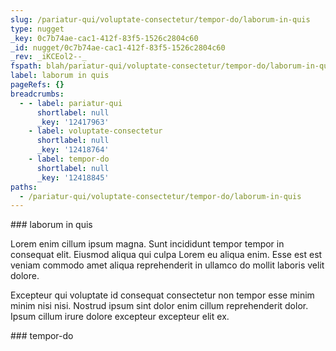 ```yaml
---
slug: /pariatur-qui/voluptate-consectetur/tempor-do/laborum-in-quis
type: nugget
_key: 0c7b74ae-cac1-412f-83f5-1526c2804c60
_id: nugget/0c7b74ae-cac1-412f-83f5-1526c2804c60
_rev: _iKCEol2--_
fspath: blah/pariatur-qui/voluptate-consectetur/tempor-do/laborum-in-quis.md
label: laborum in quis
pageRefs: {}
breadcrumbs:
  - - label: pariatur-qui
      shortlabel: null
      _key: '12417963'
    - label: voluptate-consectetur
      shortlabel: null
      _key: '12418764'
    - label: tempor-do
      shortlabel: null
      _key: '12418845'
paths:
  - /pariatur-qui/voluptate-consectetur/tempor-do/laborum-in-quis
---
```


<NuggetArea>
<Nugget slug="/pariatur-qui/voluptate-consectetur/tempor-do/laborum-in-quis" type="nugget" _key="0c7b74ae-cac1-412f-83f5-1526c2804c60" _id="nugget/0c7b74ae-cac1-412f-83f5-1526c2804c60" _rev="_iKCEol2--_" fspath="blah/pariatur-qui/voluptate-consectetur/tempor-do/laborum-in-quis.md" label="laborum in quis" paths="/pariatur-qui/voluptate-consectetur/tempor-do/laborum-in-quis">
<NuggetBody>
### laborum in quis

Lorem enim cillum ipsum magna. Sunt incididunt tempor tempor in consequat elit. Eiusmod aliqua qui culpa Lorem eu aliqua enim. Esse est est veniam commodo amet aliqua reprehenderit in ullamco do mollit laboris velit dolore.

Excepteur qui voluptate id consequat consectetur non tempor esse minim minim nisi nisi. Nostrud ipsum sint dolor enim cillum reprehenderit dolor. Ipsum cillum irure dolore excepteur excepteur elit ex.

</NuggetBody>
<Breadcrumbs>
<Crumbs>
<Crumb _key="12417963" label="pariatur-qui" /><Crumb _key="12418764" label="voluptate-consectetur" /><Crumb _key="12418845" label="tempor-do" />
</Crumbs>
</Breadcrumbs>
</Nugget>

<NuggetsInbound>
</NuggetsInbound>
<NuggetsOutbound>
</NuggetsOutbound>
</NuggetArea>
<PassagesInbound>
<Passage direction="inbound" type="passage" _key="12418845" _id="passage/12418845" _rev="_iKCEoly--_" label="tempor-do" passage="tempor-do" fspath="blah/pariatur-qui/voluptate-consectetur/tempor-do" paths="/pariatur-qui/voluptate-consectetur/tempor-do" slug="/pariatur-qui/voluptate-consectetur/tempor-do">
<NuggetBody>
### tempor-do

</NuggetBody>
<Breadcrumbs>
<Crumbs>
<Crumb _key="12417963" label="pariatur-qui" /><Crumb _key="12418764" label="voluptate-consectetur" />
</Crumbs>
</Breadcrumbs>
</Passage>

</PassagesInbound>
<PassagesOutbound>
</PassagesOutbound>